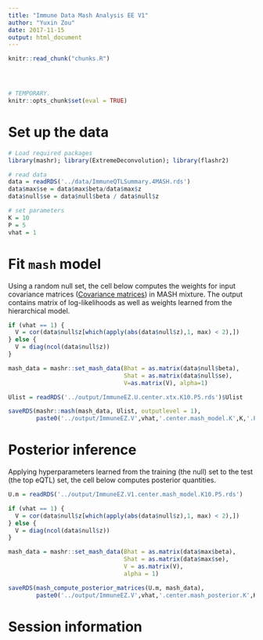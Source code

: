 ```yaml
---
title: "Immune Data Mash Analysis EE V1"
author: "Yuxin Zou"
date: 2017-11-15
output: html_document
---
```


```r
knitr::read_chunk("chunks.R")
```

<!-- Update knitr chunk options -->
```r
```

<!-- Insert the date the file was last updated -->
```r
```

<!-- Insert the code version (Git commit SHA1) if Git repository exists and R
 package git2r is installed -->
```r
```

```r
# TEMPORARY.
knitr::opts_chunk$set(eval = TRUE)
```

# Set up the data

```r
# Load required packages
library(mashr); library(ExtremeDeconvolution); library(flashr2)
```
```r
# read data
data = readRDS('../data/ImmuneQTLSummary.4MASH.rds')
data$max$se = data$max$beta/data$max$z
data$null$se = data$null$beta / data$null$z

# set parameters
K = 10
P = 5
vhat = 1
```

# Fit `mash` model

Using a random null set, the cell below computes the weights for input covariance matrices ([Covariance matrices](Immune_Cov_EZ.html)) in MASH mixture. The output contains matrix of log-likelihoods as well as weights learned from the hierarchical model.

```r
if (vhat == 1) {
  V = cor(data$null$z[which(apply(abs(data$null$z),1, max) < 2),])
} else {
  V = diag(ncol(data$null$z))
}

mash_data = mashr::set_mash_data(Bhat = as.matrix(data$null$beta), 
                                 Shat = as.matrix(data$null$se), 
                                 V=as.matrix(V), alpha=1)

Ulist = readRDS('../output/ImmuneEZ.U.center.xtx.K10.P5.rds')$Ulist

saveRDS(mashr::mash(mash_data, Ulist, outputlevel = 1), 
        paste0('../output/ImmuneEZ.V',vhat,'.center.mash_model.K',K,'.P',P,'.rds'))

```

# Posterior inference
Applying hyperparameters learned from the training (the null) set to the test (the top eQTL) set, the cell below computes posterior quantities.

```r
U.m = readRDS('../output/ImmuneEZ.V1.center.mash_model.K10.P5.rds')

if (vhat == 1) {
  V = cor(data$null$z[which(apply(abs(data$null$z),1, max) < 2),])
} else {
  V = diag(ncol(data$null$z))
}

mash_data = mashr::set_mash_data(Bhat = as.matrix(data$max$beta), 
                                 Shat = as.matrix(data$max$se), 
                                 V = as.matrix(V), 
                                 alpha = 1)
```

```r
saveRDS(mash_compute_posterior_matrices(U.m, mash_data), 
        paste0('../output/ImmuneEZ.V',vhat,'.center.mash_posterior.K',K,'.P',P,'.rds'))

```

# Session information

<!-- Insert the session information into the document -->
```r
```
